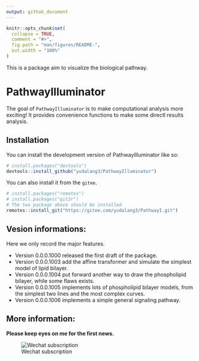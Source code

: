 ```yaml
---
output: github_document
---
```


<!-- README.md is generated from README.Rmd. Please edit that file -->

```r
knitr::opts_chunk$set(
  collapse = TRUE,
  comment = "#>",
  fig.path = "man/figures/README-",
  out.width = "100%"
)
```

This is a package aim to visualize the biological pathway.

# PathwayIlluminator

<!-- badges: start -->

<!-- badges: end -->

The goal of `PathwayIlluminator` is to make computational analysis more exciting! It provides convenience functions to make some directl results analysis.

## Installation

You can install the development version of PathwayIlluminator like so:

``` r
# install.packages("devtools")
devtools::install_github("yudalang3/PathwayIlluminator")
```

You can also install it from the `gitee`.

``` r
# install.packages("remotes")
# install.packages("git2r")
# The two package above should be installed
remotes::install_git("https://gitee.com/yudalang3/PathwayI.git")
```

## Vesion informations:

Here we only record the major features.

* Version 0.0.0.1000 released the first draft of the package. 
* Version 0.0.0.1003 add the affine transformer and simulate the simplest model of lipid bilayer.
* Version 0.0.0.1004 put forward another way to draw the phospholipid bilayer, while some flaws exists.
* Version 0.0.0.1005 implements lots of phospholipid bilayer models, from the simplest two lines and the most complex curves.
* Version 0.0.0.1006 implements a simple general signaling pathway.

## More information:

**Please keep eyes on me for the first news.**

![Wechat subscription](2023-09-26%2002-10-31.png)
